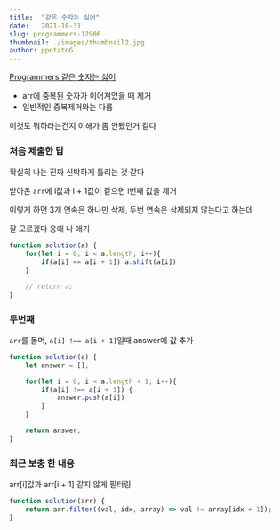 ```yaml
---
title:  "같은 숫자는 싫어"
date:   2021-10-31
slug: programmers-12906
thumbnail: ./images/thumbnail2.jpg
author: ppotatoG
---
```

[Programmers 같은 숫자는 싫어](https://programmers.co.kr/learn/courses/30/lessons/12906?language=javascript)

- arr에 중복된 숫자가 이어져있을 때 제거
- 일반적인 중복제거와는 다름

이것도 뭐하라는건지 이해가 좀 안됐던거 같다

### 처음 제출한 답

확실히 나는 진짜 신박하게 틀리는 것 같다

받아온 `arr`에 i값과 i + 1값이 같으면 i번째 값을 제거

이렇게 하면 3개 연속은 하나만 삭제, 두번 연속은 삭제되지 않는다고 하는데

잘 모르겠다 응애 나 애기

```js
function solution(a) {
    for(let i = 0; i < a.length; i++){
        if(a[i] == a[i + 1]) a.shift(a[i])
    }

    // return a;
}
```


### 두번째

`arr`를 돌며, `a[i] !== a[i + 1]`일때 answer에 값 추가

```js
function solution(a) {
    let answer = [];

    for(let i = 0; i < a.length + 1; i++){
        if(a[i] !== a[i + 1]) {
            answer.push(a[i])
        }
    }

    return answer;
}
```

### 최근 보충 한 내용

arr[i]값과 arr[i + 1] 같지 않게 필터링
```js
function solution(arr) {
    return arr.filter((val, idx, array) => val != array[idx + 1]);
}
```